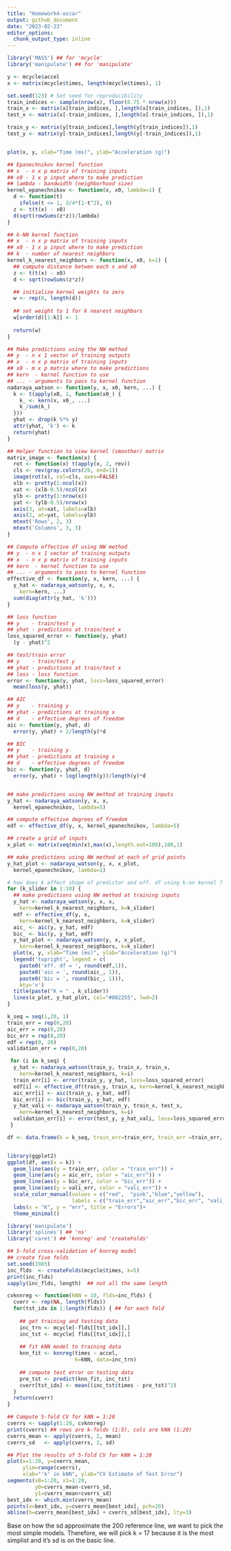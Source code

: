 ```yaml
---
title: "Homework4-oscar"
output: github_document
date: "2023-02-23"
editor_options: 
  chunk_output_type: inline
---
```


```r
library('MASS') ## for 'mcycle'
library('manipulate') ## for 'manipulate'

y <- mcycle$accel
x <- matrix(mcycle$times, length(mcycle$times), 1)

set.seed(123) # Set seed for reproducibility
train_indices <- sample(nrow(x), floor(0.75 * nrow(x)))
train_x <- matrix(x[train_indices, ],length(x[train_indices, ]),1)
test_x <- matrix(x[-train_indices, ],length(x[-train_indices, ]),1)

train_y <- matrix(y[train_indices],length(y[train_indices]),1)
test_y <- matrix(y[-train_indices],length(y[-train_indices]),1)


plot(x, y, xlab="Time (ms)", ylab="Acceleration (g)")
```


```r
## Epanechnikov kernel function
## x  - n x p matrix of training inputs
## x0 - 1 x p input where to make prediction
## lambda - bandwidth (neighborhood size)
kernel_epanechnikov <- function(x, x0, lambda=1) {
  d <- function(t)
    ifelse(t <= 1, 3/4*(1-t^2), 0)
  z <- t(t(x) - x0)
  d(sqrt(rowSums(z*z))/lambda)
}

## k-NN kernel function
## x  - n x p matrix of training inputs
## x0 - 1 x p input where to make prediction
## k  - number of nearest neighbors
kernel_k_nearest_neighbors <- function(x, x0, k=1) {
  ## compute distance betwen each x and x0
  z <- t(t(x) - x0)
  d <- sqrt(rowSums(z*z))

  ## initialize kernel weights to zero
  w <- rep(0, length(d))
  
  ## set weight to 1 for k nearest neighbors
  w[order(d)[1:k]] <- 1
  
  return(w)
}

## Make predictions using the NW method
## y  - n x 1 vector of training outputs
## x  - n x p matrix of training inputs
## x0 - m x p matrix where to make predictions
## kern  - kernel function to use
## ... - arguments to pass to kernel function
nadaraya_watson <- function(y, x, x0, kern, ...) {
  k <- t(apply(x0, 1, function(x0_) {
    k_ <- kern(x, x0_, ...)
    k_/sum(k_)
  }))
  yhat <- drop(k %*% y)
  attr(yhat, 'k') <- k
  return(yhat)
}

## Helper function to view kernel (smoother) matrix
matrix_image <- function(x) {
  rot <- function(x) t(apply(x, 2, rev))
  cls <- rev(gray.colors(20, end=1))
  image(rot(x), col=cls, axes=FALSE)
  xlb <- pretty(1:ncol(x))
  xat <- (xlb-0.5)/ncol(x)
  ylb <- pretty(1:nrow(x))
  yat <- (ylb-0.5)/nrow(x)
  axis(3, at=xat, labels=xlb)
  axis(2, at=yat, labels=ylb)
  mtext('Rows', 2, 3)
  mtext('Columns', 3, 3)
}

## Compute effective df using NW method
## y  - n x 1 vector of training outputs
## x  - n x p matrix of training inputs
## kern  - kernel function to use
## ... - arguments to pass to kernel function
effective_df <- function(y, x, kern, ...) {
  y_hat <- nadaraya_watson(y, x, x,
    kern=kern, ...)
  sum(diag(attr(y_hat, 'k')))
}

## loss function
## y    - train/test y
## yhat - predictions at train/test x
loss_squared_error <- function(y, yhat)
  (y - yhat)^2

## test/train error
## y    - train/test y
## yhat - predictions at train/test x
## loss - loss function
error <- function(y, yhat, loss=loss_squared_error)
  mean(loss(y, yhat))

## AIC
## y    - training y
## yhat - predictions at training x
## d    - effective degrees of freedom
aic <- function(y, yhat, d)
  error(y, yhat) + 2/length(y)*d

## BIC
## y    - training y
## yhat - predictions at training x
## d    - effective degrees of freedom
bic <- function(y, yhat, d)
  error(y, yhat) + log(length(y))/length(y)*d


## make predictions using NW method at training inputs
y_hat <- nadaraya_watson(y, x, x,
  kernel_epanechnikov, lambda=5)

## compute effective degrees of freedom
edf <- effective_df(y, x, kernel_epanechnikov, lambda=5)

## create a grid of inputs 
x_plot <- matrix(seq(min(x),max(x),length.out=100),100,1)

## make predictions using NW method at each of grid points
y_hat_plot <- nadaraya_watson(y, x, x_plot,
  kernel_epanechnikov, lambda=1)

# how does k affect shape of predictor and eff. df using k-nn kernel ?
for (k_slider in 1:10) {
  ## make predictions using NW method at training inputs
  y_hat <- nadaraya_watson(y, x, x,
    kern=kernel_k_nearest_neighbors, k=k_slider)
  edf <- effective_df(y, x,
    kern=kernel_k_nearest_neighbors, k=k_slider)
  aic_ <- aic(y, y_hat, edf)
  bic_ <- bic(y, y_hat, edf)
  y_hat_plot <- nadaraya_watson(y, x, x_plot,
    kern=kernel_k_nearest_neighbors, k=k_slider)
  plot(x, y, xlab="Time (ms)", ylab="Acceleration (g)")
  legend('topright', legend = c(
    paste0('eff. df = ', round(edf,1)),
    paste0('aic = ', round(aic_, 1)),
    paste0('bic = ', round(bic_, 1))),
    bty='n')
  title(paste("K = " , k_slider))
  lines(x_plot, y_hat_plot, col="#882255", lwd=2)
}


```

```r
k_seq = seq(1,20, 1)
train_err = rep(0,20)
aic_err = rep(0,20)
bic_err = rep(0,20)
edf = rep(0, 20)
validation_err = rep(0,20)

 for (i in k_seq) {
  y_hat <- nadaraya_watson(train_y, train_x, train_x,
    kern=kernel_k_nearest_neighbors, k=i)
  train_err[i] <- error(train_y, y_hat, loss=loss_squared_error)
  edf[i] <- effective_df(train_y, train_x, kern=kernel_k_nearest_neighbors, k=i)
  aic_err[i] <- aic(train_y, y_hat, edf)
  bic_err[i] <- bic(train_y, y_hat, edf)
  y_hat_vali <- nadaraya_watson(train_y, train_x, test_x,
    kern=kernel_k_nearest_neighbors, k=i)
  validation_err[i] <- error(test_y, y_hat_vali, loss=loss_squared_error)
 }

df <- data.frame(k = k_seq, train_err=train_err, train_err =train_err, aic=aic_err, bic=bic_err, vali_err=validation_err)


library(ggplot2)
ggplot(df, aes(x = k)) +
  geom_line(aes(y = train_err, color = "train_err")) +
  geom_line(aes(y = aic_err, color = "aic_err")) +
  geom_line(aes(y = bic_err, color = "bic_err")) +
  geom_line(aes(y = vali_err, color = "vali_err")) +
  scale_color_manual(values = c("red",  "pink","blue","yellow"),
                     labels = c("train_err","aic_err","bic_err", "vali_err"))+
  labs(x = "K", y = "err", title = "Errors")+
  theme_minimal()
```


```r
library('manipulate')
library('splines') ## 'ns'
library('caret') ## 'knnreg' and 'createFolds'

## 5-fold cross-validation of knnreg model
## create five folds
set.seed(1985)
inc_flds  <- createFolds(mcycle$times, k=5)
print(inc_flds)
sapply(inc_flds, length)  ## not all the same length

cvknnreg <- function(kNN = 10, flds=inc_flds) {
  cverr <- rep(NA, length(flds))
  for(tst_idx in 1:length(flds)) { ## for each fold
    
    ## get training and testing data
    inc_trn <- mcycle[-flds[[tst_idx]],]
    inc_tst <- mcycle[ flds[[tst_idx]],]
    
    ## fit kNN model to training data
    knn_fit <- knnreg(times ~ accel,
                      k=kNN, data=inc_trn)
    
    ## compute test error on testing data
    pre_tst <- predict(knn_fit, inc_tst)
    cverr[tst_idx] <- mean((inc_tst$times - pre_tst)^2)
  }
  return(cverr)
}

## Compute 5-fold CV for kNN = 1:20
cverrs <- sapply(1:20, cvknnreg)
print(cverrs) ## rows are k-folds (1:5), cols are kNN (1:20)
cverrs_mean <- apply(cverrs, 2, mean)
cverrs_sd   <- apply(cverrs, 2, sd)

## Plot the results of 5-fold CV for kNN = 1:20
plot(x=1:20, y=cverrs_mean, 
     ylim=range(cverrs),
     xlab="'k' in kNN", ylab="CV Estimate of Test Error")
segments(x0=1:20, x1=1:20,
         y0=cverrs_mean-cverrs_sd,
         y1=cverrs_mean+cverrs_sd)
best_idx <- which.min(cverrs_mean)
points(x=best_idx, y=cverrs_mean[best_idx], pch=20)
abline(h=cverrs_mean[best_idx] + cverrs_sd[best_idx], lty=3)
```

Base on how the sd approximate the 200 reference line, we want to pick the most simple models. Therefore, we will pick k = 17 because it is the most simplist and it's sd is on the basic line.

